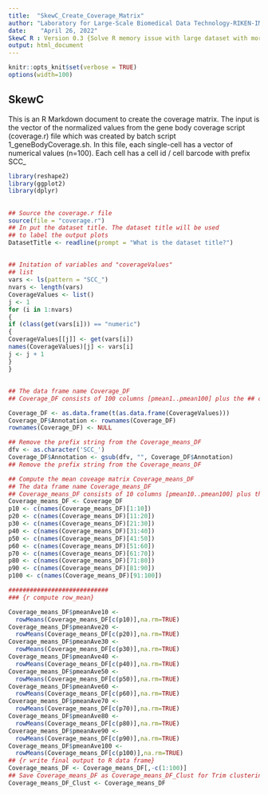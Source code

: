```yaml
---
title:  "SkewC_Create_Coverage_Matrix"
author: "Laboratory for Large-Scale Biomedical Data Technology-RIKEN-IMS"
date:    "April 26, 2022"
SkewC R : Version 0.3 {Solve R memory issue with large dataset with more that 10,000 cells}
output: html_document
---
```

```r
knitr::opts_knit$set(verbose = TRUE)
options(width=100)
```
## SkewC
This is an R Markdown document to create the coverage matrix. The input is the vector of the normalized values from the gene body coverage script (coverage.r) file which was created by batch script 1_geneBodyCoverage.sh. In this file, each single-cell has a vector of numerical values (n=100). Each cell has a cell id / cell barcode with prefix SCC_

```r
library(reshape2)
library(ggplot2)
library(dplyr)
```
## 

```r
## Source the coverage.r file
source(file = "coverage.r")
## In put the dataset title. The dataset title will be used
## to label the output plots
DatasetTitle <- readline(prompt = "What is the dataset title?")
```
##
```r
## Initation of variables and "coverageValues"
## list
vars <- ls(pattern = "SCC_")
nvars <- length(vars)
CoverageValues <- list()
j <- 1
for (i in 1:nvars)
{
if (class(get(vars[i])) == "numeric")
{
CoverageValues[[j]] <- get(vars[i])
names(CoverageValues)[j] <- vars[i]
j <- j + 1
}
}
```
##
```r
## The data frame name Coverage_DF
## Coverage_DF consists of 100 columns [pmean1..pmean100] plus the ## cell ID column "Annotation"

Coverage_DF <- as.data.frame(t(as.data.frame(CoverageValues)))
Coverage_DF$Annotation <- rownames(Coverage_DF)
rownames(Coverage_DF) <- NULL

## Remove the prefix string from the Coverage_means_DF
dfv <- as.character('SCC_')
Coverage_DF$Annotation <- gsub(dfv, "", Coverage_DF$Annotation)
## Remove the prefix string from the Coverage_means_DF

```
```r
## Compute the mean coveage matrix Coverage_means_DF
## The data frame name Coverage_means_DF
## Coverage_means_DF consists of 10 columns [pmean10..pmean100] plus the ## cell ID column "Annotation"
Coverage_means_DF <- Coverage_DF
p10 <- c(names(Coverage_means_DF)[1:10])
p20 <- c(names(Coverage_means_DF)[11:20])
p30 <- c(names(Coverage_means_DF)[21:30])
p40 <- c(names(Coverage_means_DF)[31:40])
p50 <- c(names(Coverage_means_DF)[41:50])
p60 <- c(names(Coverage_means_DF)[51:60])
p70 <- c(names(Coverage_means_DF)[61:70])
p80 <- c(names(Coverage_means_DF)[71:80])
p90 <- c(names(Coverage_means_DF)[81:90])
p100 <- c(names(Coverage_means_DF)[91:100])

############################
### {r compute row_mean}

Coverage_means_DF$pmeanAve10 <-
  rowMeans(Coverage_means_DF[c(p10)],na.rm=TRUE)
Coverage_means_DF$pmeanAve20 <-
  rowMeans(Coverage_means_DF[c(p20)],na.rm=TRUE)
Coverage_means_DF$pmeanAve30 <-
  rowMeans(Coverage_means_DF[c(p30)],na.rm=TRUE)
Coverage_means_DF$pmeanAve40 <-
  rowMeans(Coverage_means_DF[c(p40)],na.rm=TRUE)
Coverage_means_DF$pmeanAve50 <-
  rowMeans(Coverage_means_DF[c(p50)],na.rm=TRUE)
Coverage_means_DF$pmeanAve60 <-
  rowMeans(Coverage_means_DF[c(p60)],na.rm=TRUE)
Coverage_means_DF$pmeanAve70 <-
  rowMeans(Coverage_means_DF[c(p70)],na.rm=TRUE)
Coverage_means_DF$pmeanAve80 <-
  rowMeans(Coverage_means_DF[c(p80)],na.rm=TRUE)
Coverage_means_DF$pmeanAve90 <-
  rowMeans(Coverage_means_DF[c(p90)],na.rm=TRUE)
Coverage_means_DF$pmeanAve100 <-
  rowMeans(Coverage_means_DF[c(p100)],na.rm=TRUE)
## {r write final output to R data frame}
Coverage_means_DF <- Coverage_means_DF[,-c(1:100)]
## Save Coverage_means_DF as Coverage_means_DF_Clust for Trim clustering
Coverage_means_DF_Clust <- Coverage_means_DF
```
